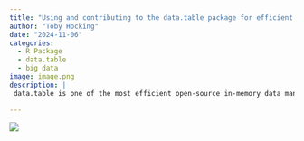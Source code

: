 ```yaml
---
title: "Using and contributing to the data.table package for efficient big data analysis"
author: "Toby Hocking"
date: "2024-11-06"
categories:
  - R Package
  - data.table
  - big data
image: image.png
description: | 
 data.table is one of the most efficient open-source in-memory data manipulation packages available today. First released to CRAN by Matt Dowle in 2006, it continues to grow in popularity, and now over 1500 other CRAN packages depend on data.table. This talk will start with data reading from CSV, discuss basic and advanced data manipulation topics, and finally will end with a discussion about how you can contribute to data.table.

---
```


![](image.png)
